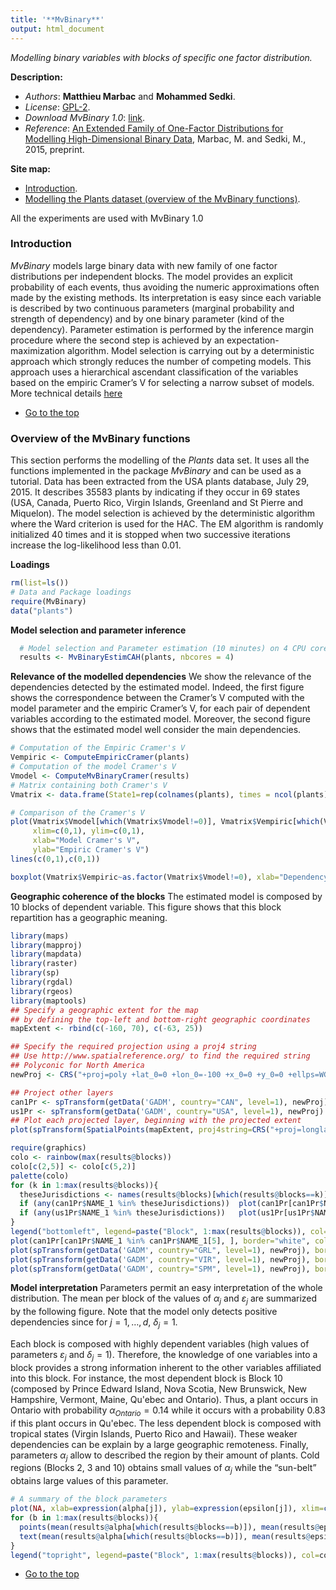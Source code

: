 ```yaml
---
title: '**MvBinary**'
output: html_document
---
```



*Modelling binary variables with blocks of specific one factor distribution.*

**Description:**
  
* *Authors*: **Matthieu Marbac** and **Mohammed Sedki**.
* *License*: [GPL-2](http://www.gnu.org/licenses/gpl-2.0.html).
* *Download MvBinary 1.0*: [link](https://r-forge.r-project.org/R/?group_id=2011).  
* *Reference*: [An Extended Family of One-Factor Distributions for Modelling High-Dimensional Binary Data](???), Marbac, M. and Sedki, M., 2015, preprint.

<a id="top"></a>
**Site map:**  

* <a href="#intro">Introduction</a>.
* <a href="#tutorial">Modelling the Plants dataset (overview of the MvBinary functions)</a>.


All the experiments are used with MvBinary 1.0
<a id="intro"></a>

### Introduction
*MvBinary* models large binary data with new family of one factor distributions per independent blocks.
The model provides an explicit probability of each events, thus avoiding the numeric approximations often made by the existing methods.
Its interpretation is easy since each variable is described by two continuous parameters (marginal probability and strength of dependency) and by one binary parameter (kind of the dependency). 
Parameter estimation is performed by the inference margin procedure where the second step is achieved by an expectation-maximization algorithm.
Model selection is carrying out by a deterministic approach which strongly reduces the number of competing models. 
This approach uses a hierarchical ascendant classification of the variables based on the empiric Cramer's V for selecting a narrow subset of models.  More technical details [here](???)


* <a href="#top">Go to the top</a>


<a id="tutorial"></a>

###  Overview of the MvBinary functions

This section performs the modelling of the *Plants* data set. It uses all the functions implemented in the package *MvBinary* and can be used as a tutorial. Data has been extracted from the USA plants database, July 29, 2015. It describes $35 583$ plants by indicating if they occur in 69 states (USA, Canada, Puerto Rico, Virgin Islands, Greenland and St Pierre and Miquelon). The model selection is achieved by the deterministic algorithm  where the Ward criterion is used for the HAC. 
The EM algorithm is randomly initialized 40 times and it is stopped when two successive iterations increase the log-likelihood less than 0.01.




**Loadings**
```r
rm(list=ls())
# Data and Package loadings
require(MvBinary)
data("plants")
```

**Model selection and parameter inference**
```r
  # Model selection and Parameter estimation (10 minutes) on 4 CPU cores
  results <- MvBinaryEstimCAH(plants, nbcores = 4)
```

**Relevance of the modelled dependencies**
We show the relevance of the dependencies detected by the estimated model. 
Indeed, the first figure shows the correspondence between the Cramer's V computed with the model parameter and the empiric Cramer's V, for each pair of dependent variables according to the estimated model. 
Moreover, the second figure shows that the estimated model well consider the main dependencies.
```r
# Computation of the Empiric Cramer's V
Vempiric <- ComputeEmpiricCramer(plants)
# Computation of the model Cramer's V
Vmodel <- ComputeMvBinaryCramer(results)
# Matrix containing both Cramer's V
Vmatrix <- data.frame(State1=rep(colnames(plants), times = ncol(plants)), State2=rep(colnames(plants), each = ncol(plants)), Vempiric=as.numeric(Vempiric), Vmodel=as.numeric(Vmodel))

# Comparison of the Cramer's V
plot(Vmatrix$Vmodel[which(Vmatrix$Vmodel!=0)], Vmatrix$Vempiric[which(Vmatrix$Vmodel!=0)], 
     xlim=c(0,1), ylim=c(0,1),
     xlab="Model Cramer's V",
     ylab="Empiric Cramer's V")
lines(c(0,1),c(0,1))
```

```r
boxplot(Vmatrix$Vempiric~as.factor(Vmatrix$Vmodel!=0), xlab="Dependency considered by the model", ylab="Empiric Cramer's V")
```

**Geographic coherence of the blocks**
The estimated model is composed by 10 blocks of dependent variable. This figure shows that this block repartition has a geographic meaning.
```r
library(maps)
library(mapproj)
library(mapdata)
library(raster)
library(sp)
library(rgdal)
library(rgeos)
library(maptools)
## Specify a geographic extent for the map
## by defining the top-left and bottom-right geographic coordinates
mapExtent <- rbind(c(-160, 70), c(-63, 25))

## Specify the required projection using a proj4 string
## Use http://www.spatialreference.org/ to find the required string
## Polyconic for North America
newProj <- CRS("+proj=poly +lat_0=0 +lon_0=-100 +x_0=0 +y_0=0 +ellps=WGS84 +datum=WGS84 +units=m +no_defs")

## Project other layers
can1Pr <- spTransform(getData('GADM', country="CAN", level=1), newProj)
us1Pr <- spTransform(getData('GADM', country="USA", level=1), newProj)
## Plot each projected layer, beginning with the projected extent
plot(spTransform(SpatialPoints(mapExtent, proj4string=CRS("+proj=longlat")), newProj), pch=NA)

require(graphics)
colo <- rainbow(max(results@blocks))
colo[c(2,5)] <- colo[c(5,2)]
palette(colo)
for (k in 1:max(results@blocks)){
  theseJurisdictions <- names(results@blocks)[which(results@blocks==k)]
  if (any(can1Pr$NAME_1 %in% theseJurisdictions))  plot(can1Pr[can1Pr$NAME_1 %in% theseJurisdictions, ], border="white", col=k, add=TRUE)
  if (any(us1Pr$NAME_1 %in% theseJurisdictions))   plot(us1Pr[us1Pr$NAME_1 %in% theseJurisdictions, ], border="white", col=k, add=TRUE)
}
legend("bottomleft", legend=paste("Block", 1:max(results@blocks)), col=colo, lty=0, pch=15)
plot(can1Pr[can1Pr$NAME_1 %in% can1Pr$NAME_1[5], ], border="white", col=results@blocks[which(names(results@blocks)=="Labrador")], add=TRUE)
plot(spTransform(getData('GADM', country="GRL", level=1), newProj), border="white", col=results@blocks[which(names(results@blocks)=="Greenland")], add=TRUE)
plot(spTransform(getData('GADM', country="VIR", level=1), newProj), border="white", col=results@blocks[which(names(results@blocks)=="VirginIslands")], add=TRUE)
plot(spTransform(getData('GADM', country="SPM", level=1), newProj), border="white", col=results@blocks[which(names(results@blocks)=="StPierreandMiquelon")], add=TRUE)
```

**Model interpretation**
Parameters permit an easy interpretation of the whole distribution. The mean per block of the values of $\alpha_j$ and $\varepsilon_j$ are summarized by the following figure. Note that the model only detects positive dependencies since for $j=1,\ldots,d$, $\delta_j=1$. 

Each block is composed with highly dependent variables (high values of parameters $\varepsilon_j$ and $\delta_j=1$). 
Therefore, the knowledge of one variables into a block provides a strong information inherent to the other variables affiliated into this block. 
For instance, the most dependent block is Block 10 (composed by Prince Edward Island, Nova Scotia, New Brunswick, New Hampshire, Vermont, Maine, Qu\'ebec and Ontario).
Thus, a plant occurs in Ontario with probability $\alpha_{Ontario}=0.14$ while it occurs with a probability $0.83$ if this plant occurs in Qu\'ebec. 
The less dependent block is composed with tropical states (Virgin Islands, Puerto Rico and Hawaii). 
These weaker dependencies can be explain by a large geographic remoteness. 
Finally, parameters $\alpha_j$ allow to described the region by their amount of plants. 
Cold regions (Blocks 2, 3 and 10) obtains small values of $\alpha_j$ while the "sun-belt" obtains large values of this parameter.
```r
# A summary of the block parameters
plot(NA, xlab=expression(alpha[j]), ylab=expression(epsilon[j]), xlim=c(0,0.3), ylim=c(0.65,1))
for (b in 1:max(results@blocks)){
  points(mean(results@alpha[which(results@blocks==b)]), mean(results@epsilon[which(results@blocks==b)]), col=b, pch=b+10, lwd=4)
  text(mean(results@alpha[which(results@blocks==b)]), mean(results@epsilon[which(results@blocks==b)])+0.02, b, pch=b+14)
}
legend("topright", legend=paste("Block", 1:max(results@blocks)), col=colo, lty=0, pch=10+1:max(results@blocks))  
```
* <a href="#top">Go to the top</a>

